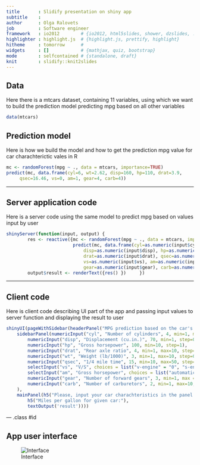 ```yaml
---
title       : Slidify presentation on shiny app
subtitle    : 
author      : Olga Ralovets
job         : Software engineer
framework   : io2012        # {io2012, html5slides, shower, dzslides, ...}
highlighter : highlight.js  # {highlight.js, prettify, highlight}
hitheme     : tomorrow      # 
widgets     : []            # {mathjax, quiz, bootstrap}
mode        : selfcontained # {standalone, draft}
knit        : slidify::knit2slides
---
```



## Data

Here there is a mtcars dataset, containing 11 variables, using which we want to build the prediction model predicting mpg based on all other variables

```r
data(mtcars)
```


## Prediction model

Here is how we build the model and how to get the prediction mpg value for car charachterictic vales in R
```r
mc <- randomForest(mpg ~ ., data = mtcars, importance=TRUE)
predict(mc, data.frame(cyl=6, wt=2.62, disp=160, hp=110, drat=3.9,
     qsec=16.46, vs=0, am=1, gear=4, carb=4))
```

---


## Server application code


Here is a server code using the same model to predict mpg based on values input by user
```r
shinyServer(function(input, output) {
        res <- reactive({mc <- randomForest(mpg ~ ., data = mtcars, importance=TRUE); 
                         predict(mc, data.frame(cyl=as.numeric(input$cyl), wt=as.numeric(input$wt), 
                             disp=as.numeric(input$disp), hp=as.numeric(input$hp),
                             drat=as.numeric(input$drat), qsec=as.numeric(input$qsec),
                             vs=as.numeric(input$vs), am=as.numeric(input$am),
                             gear=as.numeric(input$gear), carb=as.numeric(input$carb)))})
        output$result <- renderText({res() })     })
```

---

## Client code
Here is client code describing UI part of the app and passing input values to server function and displaying the result to user
```r
shinyUI(pageWithSidebar(headerPanel("MPG prediction based on the car's charachteristics"),
    sidebarPanel(numericInput("cyl", "Number of cylinders", 4, min=1, max=32, step=1),
        numericInput("disp", "Displacement (cu.in.)", 70, min=1, step=0.1),
        numericInput("hp", "Gross horsepower", 100, min=10, step=1),
        numericInput("drat", "Rear axle ratio", 4, min=1, max=10, step=0.01),
        numericInput("wt", "Weight (lb/1000)", 3, min=1, max=10, step=0.001),
        numericInput("qsec", "1/4 mile time", 15, min=10, max=50, step=0.01),
        selectInput("vs", "V/S", choices = list("v-engine" = "0", "s-engine" = "1")),
        selectInput("am", "Gross horsepower", choices = list("automatic" = "0", "manual" = "1")),
        numericInput("gear", "Number of forward gears", 3, min=1, max = 10, step=1),
        numericInput("carb", "Number of carburetors", 2, min=1, max=10, step=1)
    ),
    mainPanel(h5("Please, input your car charachteristics in the panel in the left side of the screen. Default values and predicted mpg for them are provided. Please note, that predicted value is being changed every time you making changes to any of charachteristicts."),
        h5("Miles per gallon for given car:"),
        textOutput('result'))))
```

--- .class #id 

## App user interface

![Interface](sc.png)


